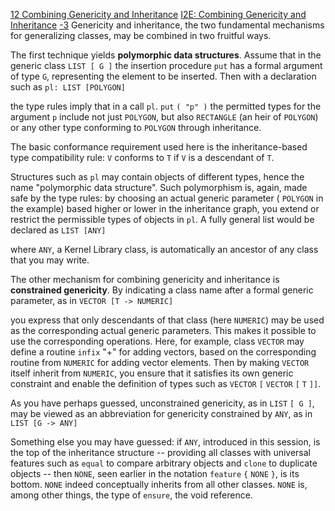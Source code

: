 [[Property:title|12 Combining Genericity and Inheritance]]
[[Property:link_title|I2E: Combining Genericity and Inheritance]]
[[Property:weight|-3]]
Genericity and inheritance, the two fundamental mechanisms for generalizing classes, may be combined in two fruitful ways. 

The first technique yields '''polymorphic data structures'''. Assume that in the generic class <code> LIST [ G ] </code> the insertion procedure <code> put </code> has a formal argument of type <code> G </code>, representing the element to be inserted. Then with a declaration such as 
<code>pl: LIST [POLYGON]</code>

the type rules imply that in a call <code> pl </code>. <code> put </code> <code> ( "p" ) </code> the permitted types for the argument <code> p </code> include not just <code> POLYGON </code>, but also <code> RECTANGLE </code> (an heir of <code> POLYGON </code>) or any other type conforming to <code> POLYGON </code> through inheritance. 

The basic conformance requirement used here is the inheritance-based type compatibility rule: <code> V </code> conforms to <code> T </code> if <code> V </code> is a descendant of <code> T </code>. 

Structures such as <code> pl </code> may contain objects of different types, hence the name "polymorphic data structure". Such polymorphism is, again, made safe by the type rules: by choosing an actual generic parameter ( <code> POLYGON </code> in the example) based higher or lower in the inheritance graph, you extend or restrict the permissible types of objects in <code> pl </code>. A fully general list would be declared as 
<code>LIST [ANY]</code>

where <code> ANY </code>, a Kernel Library class, is automatically an ancestor of any class that you may write. 

The other mechanism for combining genericity and inheritance is '''constrained genericity'''. By indicating a class name after a formal generic parameter, as in 
<code>VECTOR [T -> NUMERIC]</code>

you express that only descendants of that class (here <code> NUMERIC </code>) may be used as the corresponding actual generic parameters. This makes it possible to use the corresponding operations. Here, for example, class <code> VECTOR </code> may define a routine <code> infix </code> "+" for adding vectors, based on the corresponding routine from <code> NUMERIC </code> for adding vector elements. Then by making <code> VECTOR </code> itself inherit from <code> NUMERIC </code>, you ensure that it satisfies its own generic constraint and enable the definition of types such as <code> VECTOR </code> <code> [ </code> <code> VECTOR </code> <code> [ </code> <code> T </code> <code> ]] </code>. 

As you have perhaps guessed, unconstrained genericity, as in <code> LIST </code> <code> [ G ] </code>, may be viewed as an abbreviation for genericity constrained by <code> ANY </code>, as in 
<code>LIST [G -> ANY]</code>

Something else you may have guessed: if <code> ANY </code>, introduced in this session, is the top of the inheritance structure -- providing all classes with universal features such as <code> equal </code> to compare arbitrary objects and <code> clone </code> to duplicate objects -- then <code> NONE </code>, seen earlier in the notation <code> feature </code> <code> { </code> <code> NONE </code> <code> } </code>, is its bottom. <code> NONE </code> indeed conceptually inherits from all other classes. <code> NONE </code> is, among other things, the type of <code> ensure </code>, the void reference. 




